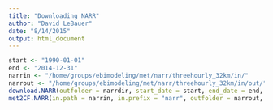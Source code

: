 ```yaml
---
title: "Downloading NARR"
author: "David LeBauer"
date: "8/14/2015"
output: html_document
---
```



```r
start <- "1990-01-01"
end <- "2014-12-31"
narrin <- "/home/groups/ebimodeling/met/narr/threehourly_32km/in/"
narrout <- "/home/groups/ebimodeling/met/narr/threehourly_32km/in/out/"
download.NARR(outfolder = narrdir, start_date = start, end_date = end, verbose = TRUE)
met2CF.NARR(in.path = narrin, in.prefix = "narr", outfolder = narrout, start_date = start, end_date = end, verbose = TRUE)

```
